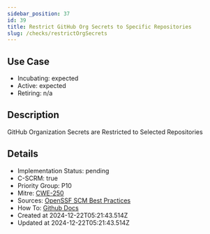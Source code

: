 ```yaml
---
sidebar_position: 37
id: 39
title: Restrict GitHub Org Secrets to Specific Repositories
slug: /checks/restrictOrgSecrets
---
```


## Use Case
<!-- LEVELS:START -->
- Incubating: expected
- Active: expected
- Retiring: n/a
<!-- LEVELS:END -->

<!-- DESCRIPTION:START -->
## Description
GitHub Organization Secrets are Restricted to Selected Repositories
<!-- DESCRIPTION:END -->

<!-- DETAILS:START -->
## Details
- Implementation Status: pending
- C-SCRM: true
- Priority Group: P10
- Mitre: [CWE-250](https://cwe.mitre.org/data/definitions/250.html)
- Sources: [OpenSSF SCM Best Practices](https://best.openssf.org/SCM-BestPractices/github/actions/all_repositories_can_run_github_actions.html)
- How To: [Github Docs](https://docs.github.com/en/repositories/managing-your-repositorys-settings-and-features/enabling-features-for-your-repository/managing-github-actions-settings-for-a-repository#managing-github-actions-permissions-for-your-repository)
- Created at 2024-12-22T05:21:43.514Z
- Updated at 2024-12-22T05:21:43.514Z
<!-- DETAILS:END -->
